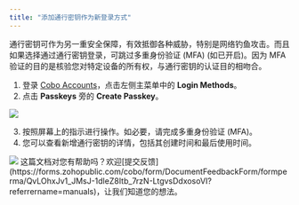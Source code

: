 ```yaml
---
title: "添加通行密钥作为新登录方式"
---
```


通行密钥可作为另一重安全保障，有效抵御各种威胁，特别是网络钓鱼攻击。而且如果选择通过通行密钥登录，可跳过多重身份验证 (MFA) (如已开启)。因为 MFA 验证的目的是核验您对特定设备的所有权，与通行密钥的认证目的相吻合。

1. 登录 [Cobo Accounts](https://accounts.cobo.com/)，点击左侧主菜单中的 **Login Methods**。
2. 点击 **Passkeys** 旁的 **Create Passkey**。

<img src="/cn/images/cobo-accounts/lmj06pNK0IJPiSdTVKbGmNoeMQ-4mlCwbxTAhgxbHFOVAg1OJUznbSp6Tofbykm1MQBA1EVZaVctKyfBYheE-8TZfe8UkZ41dwO6nx6F9-vVYl5BQeO-P3u-yOaniN6p5_uw1Y91dSNosfu-zKCT3ko.svg" className="screenshot_full_screen"/>

3. 按照屏幕上的指示进行操作。如必要，请完成多重身份验证 (MFA)。
4. 您可以查看新增通行密钥的详情，包括其创建时间和最后使用时间。

<img src="/cn/images/cobo-accounts/jIylkRoCS-LTCkSswLopz2SQTrQ9J95hc5TH1kvNs8tmuoFK_MnFiq8CGmQsmaVTRlXq-jUyUvPu7MIdVqqAlSCYvrJ00MEKB7LFaLe0rbXrJAHr8csZIMen-H-LZcfiLjudhNKqkaNFQbizqalowmk.png" className="screenshot_modal"/>
<Tip>这篇文档对您有帮助吗？欢迎[提交反馈](https://forms.zohopublic.com/cobo/form/DocumentFeedbackForm/formperma/QvLOhxJv1_JMsJ-1dleZ8Itb_7rzN-LtgvsDdxosoVI?referrername=manuals)，让我们知道您的想法。</Tip>
